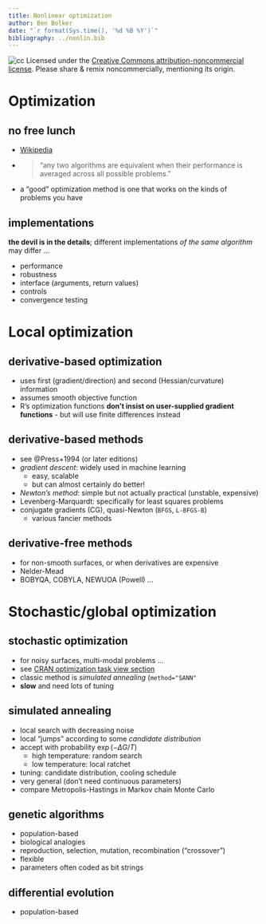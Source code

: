 ```yaml
---
title: Nonlinear optimization
author: Ben Bolker
date: "`r format(Sys.time(), '%d %B %Y')`"
bibliography: ../nonlin.bib
---
```


![cc](pix/cc-attrib-nc.png)
Licensed under the 
[Creative Commons attribution-noncommercial license](http://creativecommons.org/licenses/by-nc/3.0/).
Please share \& remix noncommercially, mentioning its origin.

# Optimization

## no free lunch

- [Wikipedia](https://en.wikipedia.org/wiki/No_free_lunch_in_search_and_optimization)
- > "any two algorithms are equivalent when their performance is averaged across all possible problems."
- a "good" optimization method is one that works on the kinds of problems you have

## implementations

**the devil is in the details**; different implementations *of the same algorithm* may differ ...

- performance
- robustness
- interface (arguments, return values)
- controls
- convergence testing

# Local optimization

## derivative-based optimization

- uses first (gradient/direction) and second (Hessian/curvature) information
- assumes smooth objective function
- R's optimization functions **don't insist on user-supplied gradient functions** - but will use finite differences instead

## derivative-based methods

- see @Press+1994 (or later editions)
- *gradient descent*: widely used in machine learning
    - easy, scalable
	- but can almost certainly do better!
- *Newton's method*: simple but not actually practical (unstable, expensive)	
- Levenberg-Marquardt: specifically for least squares problems	
- conjugate gradients (CG), quasi-Newton (`BFGS`, `L-BFGS-B`)
    - various fancier methods

## derivative-free methods

- for non-smooth surfaces, or when derivatives are expensive
- Nelder-Mead
- BOBYQA, COBYLA, NEWUOA (Powell) ...

# Stochastic/global optimization

## stochastic optimization

- for noisy surfaces, multi-modal problems ...
- see [CRAN optimization task view section](https://cran.r-project.org/web/views/Optimization.html#global-and-stochastic-optimization)
- classic method is *simulated annealing* (`method="SANN"` 
- **slow** and need lots of tuning

## simulated annealing

- local search with decreasing noise
- local "jumps" according to some *candidate distribution*
- accept with probability $\exp(-\Delta G/T)$
    - high temperature: random search
	- low temperature: local ratchet
- tuning: candidate distribution, cooling schedule
- very general (don't need continuous parameters)
- compare Metropolis-Hastings in Markov chain Monte Carlo

## genetic algorithms

- population-based
- biological analogies
- reproduction, selection, mutation, recombination ("crossover")
- flexible
- parameters often coded as bit strings

## differential evolution

- population-based


